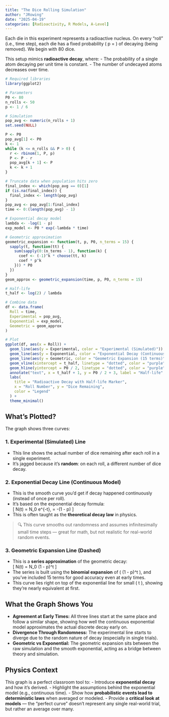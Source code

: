 ```yaml
---
title: "The Dice Rolling Simulation"
author: "JRowing"
date: "2025-04-19"
categories: [Radioactivity, R Models, A-Level]
---
```


Each die in this experiment represents a radioactive nucleus. On every "roll" (i.e., time step), each die has a fixed probability \( p = \frac{1}{6} \) of decaying (being removed). We begin with 80 dice.

This setup mimics **radioactive decay**, where:
- The probability of a single atom decaying per unit time is constant.
- The number of undecayed atoms decreases over time.

```r
# Required libraries
library(ggplot2)

# Parameters
P0 <- 80
n_rolls <- 50
p <- 1 / 6

# Simulation
pop_avg <- numeric(n_rolls + 1)
set.seed(NULL)

P <- P0
pop_avg[1] <- P0
k <- 1
while (k <= n_rolls && P > 0) {
  r <- rbinom(1, P, p)
  P <- P - r
  pop_avg[k + 1] <- P
  k <- k + 1
}

# Truncate data when population hits zero
final_index <- which(pop_avg == 0)[1]
if (is.na(final_index)) {
  final_index <- length(pop_avg)
}
pop_avg <- pop_avg[1:final_index]
time <- 0:(length(pop_avg) - 1)

# Exponential decay model
lambda <- -log(1 - p)
exp_model <- P0 * exp(-lambda * time)

# Geometric approximation
geometric_expansion <- function(t, p, P0, n_terms = 15) {
  sapply(t, function(tt) {
    sum(sapply(0:(n_terms - 1), function(k) {
      coef <- (-1)^k * choose(tt, k)
      coef * p^k
    })) * P0
  })
}
geom_approx <- geometric_expansion(time, p, P0, n_terms = 15)

# Half-life
t_half <- log(2) / lambda

# Combine data
df <- data.frame(
  Roll = time,
  Experimental = pop_avg,
  Exponential = exp_model,
  Geometric = geom_approx
)

# Plot
ggplot(df, aes(x = Roll)) +
  geom_line(aes(y = Experimental, color = "Experimental (Simulated)")) +
  geom_line(aes(y = Exponential, color = "Exponential Decay (Continuous)")) +
  geom_line(aes(y = Geometric, color = "Geometric Expansion (15 terms)"), linetype = "dashed") +
  geom_vline(xintercept = t_half, linetype = "dotted", color = "purple", linewidth = 1) +
  geom_hline(yintercept = P0 / 2, linetype = "dotted", color = "purple") +
  annotate("text", x = t_half + 1, y = P0 / 2 + 3, label = "Half-life", color = "purple") +
  labs(
    title = "Radioactive Decay with Half-life Marker",
    x = "Roll Number", y = "Dice Remaining",
    color = "Legend"
  ) +
  theme_minimal()


```

## What’s Plotted?

The graph shows three curves:

### 1. Experimental (Simulated) Line
- This line shows the actual number of dice remaining after each roll in a single experiment.
- It's jagged because it's **random**: on each roll, a different number of dice decay.

### 2. Exponential Decay Line (Continuous Model)
- This is the smooth curve you'd get if decay happened continuously (instead of once per roll).
- It's based on the exponential decay formula:  
  \[
  N(t) = N_0 e^{-\lambda t}, \quad \lambda = -\ln(1 - p)
  \]
- This is often taught as the **theoretical decay law** in physics.

> 🔍 This curve smooths out randomness and assumes infinitesimally small time steps — great for math, but not realistic for real-world random events.

### 3. Geometric Expansion Line (Dashed)
- This is a **series approximation** of the geometric decay:  
  \[
  N(t) = N_0 (1 - p)^t
  \]
- The series is built using the **binomial expansion** of \( (1 - p)^t \), and you’ve included 15 terms for good accuracy even at early times.
- This curve lies right on top of the exponential line for small \( t \), showing they’re nearly equivalent at first.


## What the Graph Shows You

- **Agreement at Early Times:** All three lines start at the same place and follow a similar shape, showing how well the continuous exponential model approximates the actual discrete decay early on.
- **Divergence Through Randomness:** The experimental line starts to diverge due to the random nature of decay (especially in single trials).
- **Geometric vs Exponential:** The geometric expansion sits between the raw simulation and the smooth exponential, acting as a bridge between theory and simulation.



## Physics Context

This graph is a perfect classroom tool to:
- Introduce **exponential decay** and how it's derived.
- Highlight the assumptions behind the exponential model (e.g., continuous time).
- Show how **probabilistic events lead to deterministic laws** when averaged or modeled.
- Provide a **critical look at models** — the "perfect curve" doesn’t represent any single real-world trial, but rather an average over many.

